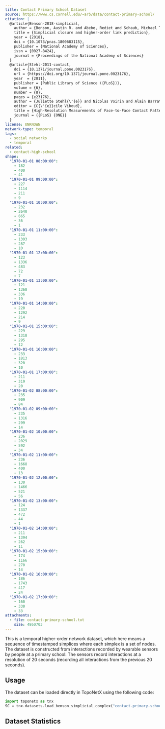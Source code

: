```yaml
---
title: Contact Primary School Dataset
source: https://www.cs.cornell.edu/~arb/data/contact-primary-school/
citation: |
  @article{Benson-2018-simplicial,
    author = {Benson, Austin R. and Abebe, Rediet and Schaub, Michael T. and Jadbabaie, Ali and Kleinberg, Jon},
    title = {Simplicial closure and higher-order link prediction},
    year = {2018},
    doi = {10.1073/pnas.1800683115},
    publisher = {National Academy of Sciences},
    issn = {0027-8424},
    journal = {Proceedings of the National Academy of Sciences}
  }
  @article{Stehl-2011-contact,
    doi = {10.1371/journal.pone.0023176},
    url = {https://doi.org/10.1371/journal.pone.0023176},
    year  = {2011},
    publisher = {Public Library of Science ({PLoS})},
    volume = {6},
    number = {8},
    pages = {e23176},
    author = {Juliette Stehl{\'{e}} and Nicolas Voirin and Alain Barrat and Ciro Cattuto and Lorenzo Isella and Jean-Fran{\c{c}}ois Pinton and Marco Quaggiotto and Wouter Van den Broeck and Corinne R{\'{e}}gis and Bruno Lina and Philippe Vanhems},
    editor = {C{\'{e}}cile Viboud},
    title = {High-Resolution Measurements of Face-to-Face Contact Patterns in a Primary School},
    journal = {{PLoS} {ONE}}
  }
license: UNKNOWN
network-type: temporal
tags:
  - social networks
  - temporal
related:
  - contact-high-school
shape:
  "1970-01-01 08:00:00":
    - 182
    - 400
    - 41
  "1970-01-01 09:00:00":
    - 227
    - 1114
    - 211
    - 9
  "1970-01-01 10:00:00":
    - 232
    - 2640
    - 665
    - 36
    - 1
  "1970-01-01 11:00:00":
    - 233
    - 1393
    - 287
    - 10
  "1970-01-01 12:00:00":
    - 123
    - 1336
    - 483
    - 72
    - 7
  "1970-01-01 13:00:00":
    - 121
    - 1368
    - 336
    - 19
  "1970-01-01 14:00:00":
    - 220
    - 1292
    - 214
    - 9
  "1970-01-01 15:00:00":
    - 229
    - 1318
    - 295
    - 12
  "1970-01-01 16:00:00":
    - 233
    - 1813
    - 320
    - 10
  "1970-01-01 17:00:00":
    - 211
    - 319
    - 20
  "1970-01-02 08:00:00":
    - 235
    - 909
    - 84
  "1970-01-02 09:00:00":
    - 235
    - 1316
    - 299
    - 14
  "1970-01-02 10:00:00":
    - 236
    - 2029
    - 592
    - 34
  "1970-01-02 11:00:00":
    - 236
    - 1668
    - 400
    - 13
  "1970-01-02 12:00:00":
    - 130
    - 1466
    - 521
    - 56
  "1970-01-02 13:00:00":
    - 124
    - 1337
    - 472
    - 44
    - 1
  "1970-01-02 14:00:00":
    - 211
    - 1394
    - 262
    - 11
  "1970-01-02 15:00:00":
    - 174
    - 1166
    - 270
    - 14
  "1970-01-02 16:00:00":
    - 186
    - 1743
    - 417
    - 24
  "1970-01-02 17:00:00":
    - 160
    - 330
    - 33
attachments:
  - file: contact-primary-school.txt
    size: 4860703
---
```



This is a temporal higher-order network dataset, which here means a sequence of timestamped simplices where each simplex is a set of nodes. The dataset is constructed from interactions recorded by wearable sensors by people at a primary school. The sensors record interactions at a resolution of 20 seconds (recording all interactions from the previous 20 seconds).

<dl className="not-prose grid gap-5 sm:grid-cols-2">
  <Stat title="Node Type" value="Student" />
  <Stat title="Edge Type" value="Group of Interacting Students" />
</dl>

## Usage

The dataset can be loaded directly in TopoNetX using the following code:

```python
import toponetx as tnx
SC = tnx.datasets.load_benson_simplicial_complex("contact-primary-school")
```

## Dataset Statistics

<TemporalShapeChart shape={frontmatter.shape} minUnit="hour" maxUnit="week" />
